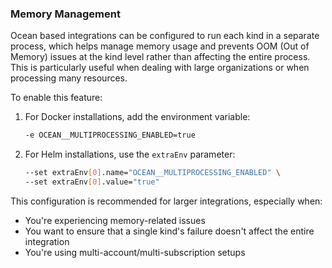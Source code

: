 ### Memory Management

Ocean based integrations can be configured to run each kind in a separate process, which helps manage memory usage and prevents OOM (Out of Memory) issues at the kind level rather than affecting the entire process. This is particularly useful when dealing with large organizations or when processing many resources.

To enable this feature:

1. For Docker installations, add the environment variable:
    ```bash
    -e OCEAN__MULTIPROCESSING_ENABLED=true
    ```

2. For Helm installations, use the `extraEnv` parameter:
    ```bash
    --set extraEnv[0].name="OCEAN__MULTIPROCESSING_ENABLED" \
    --set extraEnv[0].value="true"
    ```

This configuration is recommended for larger integrations, especially when:
- You're experiencing memory-related issues
- You want to ensure that a single kind's failure doesn't affect the entire integration
- You're using multi-account/multi-subscription setups